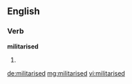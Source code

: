 ==English==

===Verb===
'''militarised'''

# {{past of|[[militarise]]}}

[[de:militarised]]
[[mg:militarised]]
[[vi:militarised]]